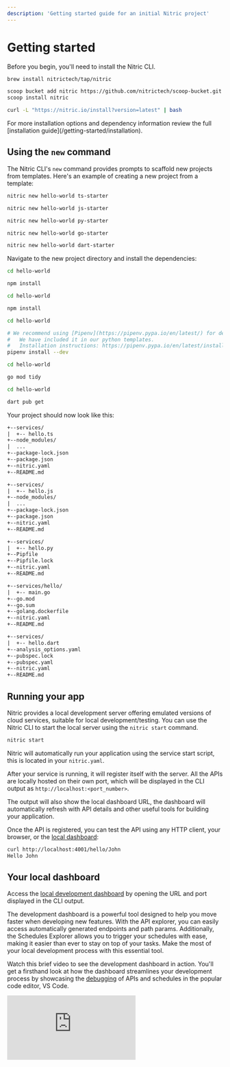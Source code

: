 ```yaml
---
description: 'Getting started guide for an initial Nitric project'
---
```


# Getting started

Before you begin, you'll need to install the Nitric CLI.

<InstallNitric >

```bash {{ title: 'macOS' }}
brew install nitrictech/tap/nitric
```

```bash {{ title: 'Windows' }}
scoop bucket add nitric https://github.com/nitrictech/scoop-bucket.git
scoop install nitric
```

```bash {{ title: 'Linux' }}
curl -L "https://nitric.io/install?version=latest" | bash
```

</InstallNitric>

<Note>
  For more installation options and dependency information review the full
  [installation guide](/getting-started/installation).
</Note>

## Using the `new` command

The Nitric CLI's `new` command provides prompts to scaffold new projects from templates. Here's an example of creating a new project from a template:

<CodeSwitcher>

```bash {{ title: "TypeScript" }}
nitric new hello-world ts-starter
```

```bash {{ title: "JavaScript" }}
nitric new hello-world js-starter
```

```bash {{ title: "Python" }}
nitric new hello-world py-starter
```

```bash {{ title: "Go" }}
nitric new hello-world go-starter
```

```bash {{ title: "Dart" }}
nitric new hello-world dart-starter
```

</CodeSwitcher>

Navigate to the new project directory and install the dependencies:

<CodeSwitcher>

```bash {{ title: "TypeScript" }}
cd hello-world

npm install
```

```bash {{ title: "JavaScript" }}
cd hello-world

npm install
```

```bash {{ title: "Python" }}
cd hello-world

# We recommend using [Pipenv](https://pipenv.pypa.io/en/latest/) for dependency and virtual environments
#   We have included it in our python templates.
#   Installation instructions: https://pipenv.pypa.io/en/latest/installation/#preferred-installation-of-pipenv
pipenv install --dev
```

```bash {{ title: "Go" }}
cd hello-world

go mod tidy
```

```bash {{ title: "Dart" }}
cd hello-world

dart pub get
```

</CodeSwitcher>

Your project should now look like this:

<CodeSwitcher>

```txt {{ title: "TypeScript" }}
+--services/
|  +-- hello.ts
+--node_modules/
|  ...
+--package-lock.json
+--package.json
+--nitric.yaml
+--README.md
```

```txt {{ title: "JavaScript" }}
+--services/
|  +-- hello.js
+--node_modules/
|  ...
+--package-lock.json
+--package.json
+--nitric.yaml
+--README.md
```

```txt {{ title: "Python" }}
+--services/
|  +-- hello.py
+--Pipfile
+--Pipfile.lock
+--nitric.yaml
+--README.md
```

```txt {{ title: "Go" }}
+--services/hello/
|  +-- main.go
+--go.mod
+--go.sum
+--golang.dockerfile
+--nitric.yaml
+--README.md
```

```txt {{ title: "Dart" }}
+--services/
|  +-- hello.dart
+--analysis_options.yaml
+--pubspec.lock
+--pubspec.yaml
+--nitric.yaml
+--README.md
```

</CodeSwitcher>

## Running your app

Nitric provides a local development server offering emulated versions of cloud services, suitable for local development/testing. You can use the Nitric CLI to start the local server using the `nitric start` command.

```bash
nitric start
```

Nitric will automatically run your application using the service start script, this is located in your `nitric.yaml`.

After your service is running, it will register itself with the server. All the APIs are locally hosted on their own port, which will be displayed in the CLI output as `http://localhost:<port_number>`.

The output will also show the local dashboard URL, the dashboard will automatically refresh with API details and other useful tools for building your application.

Once the API is registered, you can test the API using any HTTP client, your browser, or the [local dashboard](/getting-started/local-dashboard):

```bash
curl http://localhost:4001/hello/John
Hello John
```

## Your local dashboard

Access the [local development dashboard](./local-dashboard) by opening the URL and port displayed in the CLI output.

The development dashboard is a powerful tool designed to help you move faster when developing new features. With the API explorer, you can easily access automatically generated endpoints and path params. Additionally, the Schedules Explorer allows you to trigger your schedules with ease, making it easier than ever to stay on top of your tasks. Make the most of your local development process with this essential tool.

Watch this brief video to see the development dashboard in action. You'll get a firsthand look at how the dashboard streamlines your development process by showcasing the [debugging](/guides/nodejs/debugging) of APIs and schedules in the popular code editor, VS Code.

<div>
  <div className="video-container">
    <iframe
      src="https://www.youtube-nocookie.com/embed/cjbg-klgDNM"
      title="YouTube video player"
      frameBorder="0"
      allow="accelerometer; autoplay; clipboard-write; encrypted-media; gyroscope; picture-in-picture; web-share"
      allowFullScreen
    />
  </div>
</div>

<Note>
  The video currently showcases v0 of the local dashboard and will be updated
  soon.
</Note>

## Making updates

Nitric's language templates enable hot-reloading by default, so at this point, you can start making changes to services and see what happens.

Start by opening the `hello` service in your editor and adding a new route to the API, then save, and execute the file:

<CodeSwitcher>

```typescript {{ tag: "services/hello.ts" }}
import { api } from '@nitric/sdk'

const helloApi = api('main')

helloApi.get('/hello/:name', async (ctx) => {
  const { name } = ctx.req.params
  ctx.res.body = `Hello ${name}`
  return ctx
})

// Let's add a 'goodbye' route to the API, like this:
helloApi.get('/goodbye/:name', async (ctx) => {
  const { name } = ctx.req.params
  ctx.res.body = `Goodbye ${name}`
  return ctx
})
```

```javascript {{ tag: "services/hello.js" }}
import { api } from '@nitric/sdk'

const helloApi = api('main')

helloApi.get('/hello/:name', async (ctx) => {
  const { name } = ctx.req.params
  ctx.res.body = `Hello ${name}`
  return ctx
})

// Let's add a 'goodbye' route to the API, like this:
helloApi.get('/goodbye/:name', async (ctx) => {
  const { name } = ctx.req.params
  ctx.res.body = `Goodbye ${name}`
  return ctx
})
```

```python {{ tag: "services/hello.py" }}
from nitric.resources import api
from nitric.application import Nitric

helloApi = api("main")


@helloApi.get("/hello/:name")
async def hello_world(ctx):
    name = ctx.req.params['name']

    ctx.res.body = f"Hello {name}"

@helloApi.get("/goodbye/:name")
async def hello_world(ctx):
    name = ctx.req.params['name']

    ctx.res.body = f"Goodbye {name}"

Nitric.run()
```

```go {{ tag: "services/hello/main.go" }}
package main

import (
	"fmt"

	"github.com/nitrictech/go-sdk/nitric/apis"
	"github.com/nitrictech/go-sdk/nitric"
)

func main() {
	api, err := nitric.NewApi("main")
	if err != nil {
		fmt.Println(err)
		return
	}

	api.Get("/hello/:name", func(ctx *apis.Ctx) {
		name := ctx.Request.PathParams()["name"]
		ctx.Response.Body = []byte(fmt.Sprintf("Hello %s", name))
	})

	api.Get("/goodbye/:name", func(ctx *apis.Ctx) {
		name := ctx.Request.PathParams()["name"]
		ctx.Response.Body = []byte(fmt.Sprintf("Goodbye %s", name))
	})

	if err := nitric.Run(); err != nil {
		fmt.Println(err)
	}
}
```

```dart {{ tag: "services/hello.dart" }}
import 'package:nitric_sdk/nitric.dart';

void main() {
  final helloApi = Nitric.api("main");

  helloApi.get("/hello/:name", (ctx) async {
    final name = ctx.req.pathParams["name"]!;
    ctx.res.body = "Hello $name";

    return ctx;
  });

  helloApi.get("/goodbye/:name", (ctx) async {
    final name = ctx.req.pathParams["name"]!;
    ctx.res.body = "Goodbye $name";

    return ctx;
  });
}
```

</CodeSwitcher>

<Note>
  Depending on the language you choose the template may support hot-reloading,
  if not you'll need to restart the service.
</Note>

After saving the file, the new route will be registered and you can test it:

```bash
curl http://localhost:4001/goodbye/John
Goodbye John
```

When you're finished testing, you can stop your application and the Nitric Server.

## Deploying the app

Now that you've implemented a basic API and tested that it works, you can deploy it to one or more cloud platforms. Applications built with Nitric can be automatically deployed and run on multiple cloud providers without any code changes.

The first step is to set up your credentials for the cloud provider.

- [AWS](/reference/providers/aws)
- [Azure](/reference/providers/azure)
- [GCP](/reference/providers/gcp)

You'll then need to create a [stack](/reference/cli#stacks) that represents your project and a deployment target.

The `stack new` command below will create a stack named `dev` that uses the `aws` provider.

```bash
nitric stack new dev aws
```

Continue by checking your stack file `nitric.dev.yaml` and adding in your preferred region, such as `us-east-1`.

Now you can deploy your `dev` stack with the `up` command.

```bash
nitric up
```

When the deployment is complete, go to the relevant cloud console and you'll be able to see and interact with your API.

To tear down the stack use the `down` command:

```bash
nitric down
```

# What's next?

- Learn more about [APIs](/apis)
- See other features in the [introduction](/#building-blocks)
- Learn more about the [concepts](/concepts/how-nitric-works) of Nitric
- See SDK commands and more in our [reference docs](/#libraries)
